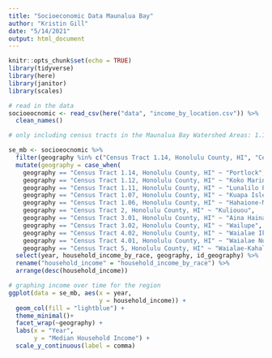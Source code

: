 ```yaml
---
title: "Socioeconomic Data Maunalua Bay"
author: "Kristin Gill"
date: "5/14/2021"
output: html_document
---
```


```r
knitr::opts_chunk$set(echo = TRUE)
library(tidyverse)
library(here)
library(janitor)
library(scales)
```

```r
# read in the data
socioeocnomic <- read_csv(here("data", "income_by_location.csv")) %>% 
  clean_names()
```

```r
# only including census tracts in the Maunalua Bay Watershed Areas: 1.14 Portlock, 1.12 Koko Marina, 1.11 Lunalilo Park, 1.07 Kuapa Isle, 1.06 Hahaione-Mariners Ridge, 2 Kuliouou, 3.01 Aina Haina-Hawaii Loa Ridge, 3.02 Wailupe, 4.02 Waialae Iki, 4.01 Waialae Nui Ridge-Ainakoa, 5 Waialae-Kahala 

se_mb <- socioeocnomic %>% 
  filter(geography %in% c("Census Tract 1.14, Honolulu County, HI", "Census Tract 1.12, Honolulu County, HI", "Census Tract 1.11, Honolulu County, HI", "Census Tract 1.07, Honolulu County, HI", "Census Tract 1.06, Honolulu County, HI", "Census Tract 2, Honolulu County, HI", "Census Tract 3.01, Honolulu County, HI", "Census Tract 3.02, Honolulu County, HI", "Census Tract 4.02, Honolulu County, HI", "Census Tract 4.01, Honolulu County, HI", "Census Tract 5, Honolulu County, HI")) %>% 
  mutate(geography = case_when(
    geography == "Census Tract 1.14, Honolulu County, HI" ~ "Portlock",
    geography == "Census Tract 1.12, Honolulu County, HI" ~ "Koko Marina",
    geography == "Census Tract 1.11, Honolulu County, HI" ~ "Lunalilo Park",
    geography == "Census Tract 1.07, Honolulu County, HI" ~ "Kuapa Isle",
    geography == "Census Tract 1.06, Honolulu County, HI" ~ "Hahaione-Mariners",
    geography == "Census Tract 2, Honolulu County, HI" ~ "Kuliouou",
    geography == "Census Tract 3.01, Honolulu County, HI" ~ "Aina Haina-Hawaii Loa",
    geography == "Census Tract 3.02, Honolulu County, HI" ~ "Wailupe",
    geography == "Census Tract 4.02, Honolulu County, HI" ~ "Waialae Iki",
    geography == "Census Tract 4.01, Honolulu County, HI" ~ "Waialae Nui-Ainakoa",
    geography == "Census Tract 5, Honolulu County, HI" ~ "Waialae-Kahala")) %>% 
  select(year, household_income_by_race, geography, id_geography) %>% 
  rename("household_income" = "household_income_by_race") %>% 
  arrange(desc(household_income))
```

```r
# graphing income over time for the region
ggplot(data = se_mb, aes(x = year,
                         y = household_income)) +
  geom_col(fill = "lightblue") +
  theme_minimal()+
  facet_wrap(~geography) +
  labs(x = "Year",
       y = "Median Household Income") +
  scale_y_continuous(label = comma)
```

